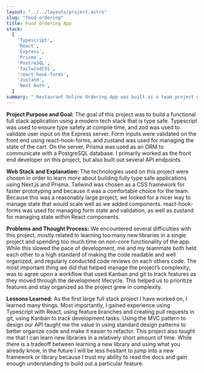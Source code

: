 ```yaml
---
layout: "../../layouts/project.astro"
slug: "food-ordering"
title: Food Ordering App
stack:
  [
    'Typescript',
    'React',
    'Express',
    'Prisma',
    'PostreSQL',
    'TailwindCSS',
    'react-hook-forms',
    'zustand',
    'Next Auth',
  ]
summary: " Restaurant Online Ordering App was built as a team project with one other developer. The concept for the app is that it includes both a customer-facing online ordering process as well as a dashboard for the restaurant staff to manage the status of orders and make changes to the menu.  "
---
```


**Project Purpose and Goal:** The goal of this project was to build a functional full stack application using a modern tech stack that is type safe. Typescript was used to ensure type safety at compile time, and zod was used to validate user input on the Express server. Form inputs were validated on the front end using react-hook-forms, and zustand was used for managing the state of the cart. On the server, Prisma was used as an ORM to communicate with a PostgreSQL database. I primarily worked as the front end developer on this project, but also built out several API endpoints. 

**Web Stack and Explanation:** The technologies used on this project were chosen in order to learn more about building fully type safe applications using Next.js and Prisma. Tailwind was chosen as a CSS framework for faster prototyping and because it was a comfortable choice for the team. Because this was a reasonably large project, we looked for a nicer way to manage state that would scale well as we added components. react-hook-forms was used for managing form state and validation, as well as zustand for managing state within React components. 

**Problems and Thought Process:** We encountered several difficulties with this project, mostly related to learning too many new libraries in a single project and spending too much time on non-core functionality of the app. While this slowed the pace of development, me and my teammate both held each other to a high standard of making the code readable and well organized, and regularly conducted code reviews on each others code. The most important thing we did that helped manage the project’s complexity, was to  agree upon a workflow that used Kanban and git to track features as they moved through the development lifecycle. This helped us to prioritize features and stay organized as the project grew in complexity. 

**Lessons Learned:**  As the first large full stack project I have worked on, I learned many things. Most importantly, I gained experience using Typescript with React, using feature branches and creating pull requests in git, using Kanban to track development tasks. Using the MVC pattern to design our API taught me the value in using standard design patterns to better organize code and make it easier to refactor. This project also taught me that I can learn new libraries in a relatively short amount of time. While there is a tradeoff between learning a new library and using what you already know, in the future I will be less hesitant to jump into a new framework or library because I trust my ability to read the docs and gain enough understanding to build out a particular feature.
